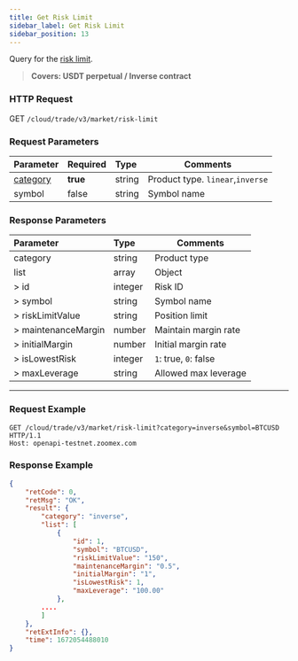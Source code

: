 ```yaml
---
title: Get Risk Limit
sidebar_label: Get Risk Limit
sidebar_position: 13
---
```


Query for the <a href="https://help.zoomex.com/zh-TW/article/1368">risk limit</a>.
> **Covers: USDT perpetual / Inverse contract**

### HTTP Request
GET `/cloud/trade/v3/market/risk-limit`

### Request Parameters
| Parameter | Required | Type | Comments|
|:----- |:-------|:-----|------ |
|[category](../enum#category) |**true** |string |Product type. `linear`,`inverse` |
|symbol |false |string |Symbol name|

### Response Parameters
| Parameter | Type | Comments|
|:----- |:-----|----- |
|category |string |Product type |
|list |array |Object |
|> id |integer |Risk ID |
|> symbol |string |Symbol name |
|> riskLimitValue |string |Position limit |
|> maintenanceMargin |number |Maintain margin rate |
|> initialMargin |number |Initial margin rate |
|> isLowestRisk |integer |`1`: true, `0`: false |
|> maxLeverage |string |Allowed max leverage |


---

### Request Example

```shell
GET /cloud/trade/v3/market/risk-limit?category=inverse&symbol=BTCUSD HTTP/1.1
Host: openapi-testnet.zoomex.com
```

### Response Example

```json
{
    "retCode": 0,
    "retMsg": "OK",
    "result": {
        "category": "inverse",
        "list": [
            {
                "id": 1,
                "symbol": "BTCUSD",
                "riskLimitValue": "150",
                "maintenanceMargin": "0.5",
                "initialMargin": "1",
                "isLowestRisk": 1,
                "maxLeverage": "100.00"
            },
        ....
        ]
    },
    "retExtInfo": {},
    "time": 1672054488010
}
```
